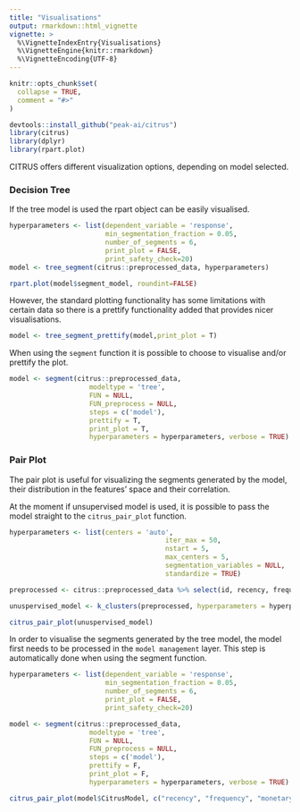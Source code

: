 ```yaml
---
title: "Visualisations"
output: rmarkdown::html_vignette
vignette: >
  %\VignetteIndexEntry{Visualisations}
  %\VignetteEngine{knitr::rmarkdown}
  %\VignetteEncoding{UTF-8}
---
```


```r
knitr::opts_chunk$set(
  collapse = TRUE,
  comment = "#>"
)
```

```r
devtools::install_github("peak-ai/citrus")
library(citrus)
library(dplyr)
library(rpart.plot)
```

CITRUS offers different visualization options, depending on model selected. 


### Decision Tree

If the tree model is used the rpart object can be easily visualised.

```r
hyperparameters <- list(dependent_variable = 'response',
                        min_segmentation_fraction = 0.05,
                        number_of_segments = 6,
                        print_plot = FALSE,
                        print_safety_check=20)
model <- tree_segment(citrus::preprocessed_data, hyperparameters)

rpart.plot(model$segment_model, roundint=FALSE)

```

However, the standard plotting functionality has some limitations with certain data so there is a prettify functionality added that provides nicer visualisations.

```r
model <- tree_segment_prettify(model,print_plot = T)
```

When using the `segment` function it is possible to choose to visualise and/or prettify the plot.

```r
model <- segment(citrus::preprocessed_data,
                    modeltype = 'tree',
                    FUN = NULL,
                    FUN_preprocess = NULL,
                    steps = c('model'),
                    prettify = T,
                    print_plot = T,
                    hyperparameters = hyperparameters, verbose = TRUE)

```

### Pair Plot

The pair plot is useful for visualizing the segments generated by the model, their distribution in the features' space and their correlation.

At the moment if unsupervised model is used, it is possible to pass the model straight to the `citrus_pair_plot` function.

```r
hyperparameters <- list(centers = 'auto',
                                       iter_max = 50,
                                       nstart = 5,
                                       max_centers = 5, 
                                       segmentation_variables = NULL,
                                       standardize = TRUE)

preprocessed <- citrus::preprocessed_data %>% select(id, recency, frequency, monetary)

unuspervised_model <- k_clusters(preprocessed, hyperparameters = hyperparameters, verbose = FALSE)

citrus_pair_plot(unuspervised_model)
```

In order to visualise the segments generated by the tree model, the model first needs to be processed in the `model management` layer. This step is automatically done when using the segment function. 

```r

hyperparameters <- list(dependent_variable = 'response',
                        min_segmentation_fraction = 0.05,
                        number_of_segments = 6,
                        print_plot = FALSE,
                        print_safety_check=20)

model <- segment(citrus::preprocessed_data,
                    modeltype = 'tree',
                    FUN = NULL,
                    FUN_preprocess = NULL,
                    steps = c('model'),
                    prettify = F,
                    print_plot = F,
                    hyperparameters = hyperparameters, verbose = TRUE)

citrus_pair_plot(model$CitrusModel, c("recency", "frequency", "monetary"))

```